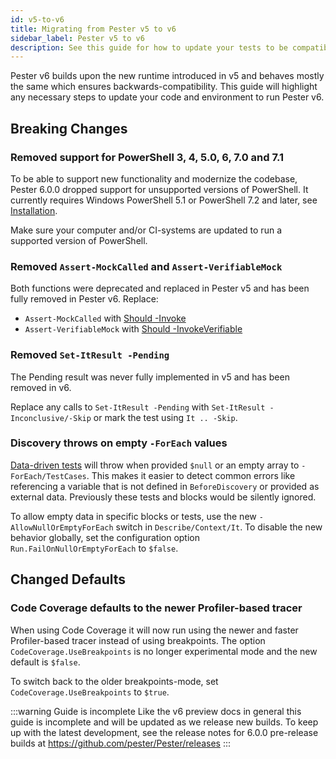 ```yaml
---
id: v5-to-v6
title: Migrating from Pester v5 to v6
sidebar_label: Pester v5 to v6
description: See this guide for how to update your tests to be compatible with Pester v6.
---
```


Pester v6 builds upon the new runtime introduced in v5 and behaves mostly the same which ensures backwards-compatibility. This guide will highlight any necessary steps to update your code and environment to run Pester v6.

## Breaking Changes

### Removed support for PowerShell 3, 4, 5.0, 6, 7.0 and 7.1

To be able to support new functionality and modernize the codebase, Pester 6.0.0 dropped support for unsupported versions of PowerShell.
It currently requires Windows PowerShell 5.1 or PowerShell 7.2 and later, see [Installation](../introduction/installation#compatibility).

Make sure your computer and/or CI-systems are updated to run a supported version of PowerShell.

### Removed `Assert-MockCalled` and `Assert-VerifiableMock`

Both functions were deprecated and replaced in Pester v5 and has been fully removed in Pester v6. Replace:
- `Assert-MockCalled` with [Should -Invoke](../usage/mocking)
- `Assert-VerifiableMock` with [Should -InvokeVerifiable](../usage/mocking)

### Removed `Set-ItResult -Pending`

The Pending result was never fully implemented in v5 and has been removed in v6.

Replace any calls to `Set-ItResult -Pending` with `Set-ItResult -Inconclusive/-Skip` or mark the test using `It .. -Skip`.

### Discovery throws on empty `-ForEach` values

[Data-driven tests](../usage/data-driven-tests) will throw when provided `$null` or an empty array to `-ForEach/TestCases`. This makes it easier to detect common errors like referencing a variable that is not defined in `BeforeDiscovery` or provided as external data. Previously these tests and blocks would be silently ignored.

To allow empty data in specific blocks or tests, use the new `-AllowNullOrEmptyForEach` switch in `Describe/Context/It`.
To disable the new behavior globally, set the configuration option `Run.FailOnNullOrEmptyForEach` to `$false`.

## Changed Defaults

### Code Coverage defaults to the newer Profiler-based tracer

When using Code Coverage it will now run using the newer and faster Profiler-based tracer instead of using breakpoints.
The option `CodeCoverage.UseBreakpoints` is no longer experimental mode and the new default is `$false`.

To switch back to the older breakpoints-mode, set `CodeCoverage.UseBreakpoints` to `$true`.

:::warning Guide is incomplete
Like the v6 preview docs in general this guide is incomplete and will be updated as we release new builds.
To keep up with the latest development, see the release notes for 6.0.0 pre-release builds at https://github.com/pester/Pester/releases
:::
